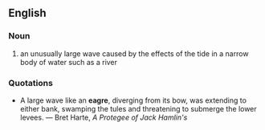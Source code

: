 ==English==
===Noun===
#an unusually large wave caused by the effects of the tide in a narrow body of water such as a river

===Quotations===
*A large wave like an '''eagre''', diverging from its bow, was extending to either bank, swamping the tules and threatening to submerge the lower levees. &mdash; Bret Harte, ''A Protegee of Jack Hamlin's''
